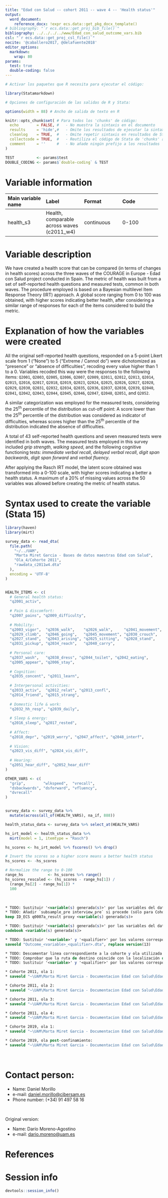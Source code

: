 ```yaml
---
title: "Edad con Salud -- cohort 2011 -- wave 4 -- 'Health status'"
output:
  word_document:
    reference_docx: !expr ecs.data::get_pkg_docx_template()
# bibliography: "`r ecs.data::get_proj_bib_file()`"
bibliography: ../../../../www/Edad_con_salud_outcome_vars.bib
csl: "`r ecs.data::get_proj_csl_file()`"
nocite: '@caballero2017, @delafuente2018'
editor_options: 
  markdown:
    wrap: 80
params:
  test: true
  double-coding: false
---
```


```r
# Activar los paquetes que R necesita para ejecutar el código:

library(Statamarkdown)

# Opciones de configuración de las salidas de R y Stata:

options(width = 88) # Ancho de salida de texto en R

knitr::opts_chunk$set( # Para todos los 'chunks' de código:
  echo        = FALSE, #   - No muestra la sintaxis en el documento
  results     = 'hide',#   - Omite los resultados de ejecutar la sintaxis
  cleanlog    = TRUE,  #   - Omite repetir sintaxis en resultados de Stata
  collectcode = TRUE,  #   - Reutiliza el código de Stata de 'chunks' anteriores
  comment     = ''     #   - No añade ningún prefijo a los resultados
)

TEST          <- params$test
DOUBLE_CODING <- params$`double-coding` & TEST
```

# Variable information

+------------------+------------------+------------------+------------------+
| Main variable    | Label            | Format           | Code             |
| name             |                  |                  |                  |
+:=================+:=================+:=================+:=================+
| health_s3        | Health,          | continuous       | 0-100            |
|                  | comparable       |                  |                  |
|                  | across waves     |                  |                  |
|                  | (c2011_w4)       |                  |                  |
+------------------+------------------+------------------+------------------+

# Variable description

We have created a health score that can be compared (in terms of changes in
health scores) across the three waves of the COURAGE in Europe - Edad con Salud
project conducted in Spain. The metric of health was built from a set of
self-reported health questions and measured tests, common in both waves. The
procedure employed is based on a Bayesian multilevel Item Response Theory (IRT)
approach. A global score ranging from 0 to 100 was obtained, with higher scores
indicating better health, after considering a similar range of responses for
each of the items considered to build the metric.

# Explanation of how the variables were created

All the original self-reported health questions, responded on a 5-point Likert
scale from 1 ("None") to 5 ("Extreme / Cannot do") were dichotomized as "presence"
or "absence of difficulties", recoding every value higher than 1 to a 0.
Variables recoded this way were the responses to the following items: `Q2001`,
`Q2003`, `Q2005`, `Q2006`, `Q2007`, `Q2009`, `Q2011`, `Q2012`, `Q2013`, `Q2014`,
`Q2015`, `Q2016`, `Q2017`, `Q2018`, `Q2019`, `Q2023`, `Q2024`, `Q2025`, `Q2026`,
`Q2027`, `Q2028`, `Q2029`, `Q2030`, `Q2031`, `Q2032`, `Q2034`, `Q2035`, `Q2036`,
`Q2037`, `Q2038`, `Q2039`, `Q2040`, `Q2041`, `Q2042`, `Q2043`, `Q2044`, `Q2045`,
`Q2046`, `Q2047`, `Q2048`, `Q2051`, and `Q2052`.

A similar categorization was employed for the measured tests, considering the
25^th^ percentile of the distribution as cut-off point: A score lower than the
25^th^ percentile of the distribution was considered as indicator of
difficulties, whereas scores higher than the 25^th^ percentile of the
distribution indicated the absence of difficulties.

A total of 43 self-reported health questions and seven measured tests were
identified in both waves. The measured tests employed in this survey included
_grip strength_, _walking speed_, and the following cognitive functioning tests:
_immediate verbal recall_, _delayed verbal recall_, _digit span backwards_,
_digit span forward_ and _verbal fluency_.

After applying the Rasch IRT model, the latent score obtained was transformed
into a 0-100 scale, with higher scores indicating a better a health status. A
maximum of a 20% of missing values across the 50 variables was allowed before
creating the metric of health status.

# Syntax used to create the variable (Stata 15)

```r
library(haven)
library(mirt)

survey_data <- read_dta(
  file.path(
    "~/../UAM",
    "Marta Miret Garcia - Bases de datos maestras Edad con Salud",
    "Ola_4/Cohorte 2011",
    "rawdata_c2011w4.dta"
  ),
  encoding = 'UTF-8'
)


HEALTH_ITEMS <- c(
  # General health status:
  "q2001_activ",
  
  # Pain & discomfort:
  "q2007_pains", "q2009_difficulty",
  
  # Mobility:
  "q2003_vigor",  "q2036_walk",    "q2026_walk",     "q2041_movement",
  "q2029_climb",  "q2046_going",   "q2045_movement", "q2030_crouch",
  "q2027_stand",  "q2043_arising", "q2025_sitting",  "q2028_stand",
  "q2031_pickup", "q2034_reach",   "q2040_carry",
  
  # Personal care:
  "q2037_wash",   "q2038_dress", "q2044_toilet", "q2042_eating",
  "q2005_appear", "q2006_stay", 
  
  # Cognition:
  "q2035_concent", "q2011_learn",
  
  # Interpersonal activities:
  "q2033_activ",  "q2012_relat", "q2013_confl",
  "q2014_friend", "q2015_strang",
  
  # Domestic life & work:
  "q2032_hh_resp", "q2039_daily", 
  
  # Sleep & energy:
  "q2016_sleep", "q2017_rested",
  
  # Affect:
  "q2018_depr", "q2019_worry", "q2047_affect", "q2048_interf",
  
  # Vision:
  "q2023_vis_diff", "q2024_vis_diff",
  
  # Hearing:
  "q2051_hear_diff", "q2052_hear_diff"
)

OTHER_VARS <- c(
  "grip",        "wlkspeed",  "vrecall",
  "dsbackwards", "dsforward", "vfluency",
  "dvrecall"
)


survey_data <- survey_data %>%
  mutate(across(all_of(HEALTH_VARS), na_if, 888))

health_status_data <- survey_data %>% select_at(HEALTH_VARS)

hs_irt_model <- health_status_data %>%
  mirt(model = 1, itemtype = "Rasch")

hs_scores <- hs_irt_model %>% fscores() %>% drop()

# Invert the scores so a higher score means a better health status
hs_scores <- -hs_scores

# Normalize the range to 0-100
range_hs           <- hs_scores %>% range()
hs_scores_rescaled <- (hs_scores - range_hs[1]) /
  (range_hs[2] - range_hs[1]) *
  100
```

<br> <!--# Salto de línea (i.e. párrafo vacío); añadir donde se necesite -->

```stata
* TODO: Sustituir '<variable(s) generada(s)>' por las variables del dataset
* TODO: Añadir `subsample_pre interview_pre` si procede (sólo para Cohorte 2019, Ola 1)
keep ID_ECS q0007a_result proxy <variable(s) generada(s)>

* TODO: Sustituir '<variable(s) generada(s)>' por las variables del dataset
codebook <variable(s) generada(s)>
```

```stata
* TODO: Sustituir '<variable>' y '<qualifier>' por los valores correspondientes
saveold "Outcome_<variable>_<qualifier>.dta", replace version(13)
```

```stata
* TODO: Descomentar linea correspondiente a la cohorte y ola utilizada
* TODO: Comprobar que la ruta de destino coincide con la localización de `DOC`
* TODO: Sustituir '<variable>' y '<qualifier>' por los valores correspondientes

* Cohorte 2011, ola 1:
* saveold "~\UAM\Marta Miret Garcia - Documentacion Edad con Salud\Edad con salud - Ola 1 - Línea base\Outcomes\Outcome datasets\Outcome_<variable>_<qualifier>.dta", replace version(13) // TODO: Aviso! El acento en "Línea" puede dar problemas con la ruta del archivo

* Cohorte 2011, ola 2:
* saveold "~\UAM\Marta Miret Garcia - Documentacion Edad con Salud\Edad con salud - Ola 2\Outcomes\Outcome datasets\Outcome_<variable>_<qualifier>.dta", replace version(13)

* Cohorte 2011, ola 3:
* saveold "~\UAM\Marta Miret Garcia - Documentacion Edad con Salud\Edad con salud - Ola 3\Outcomes\Cohorte 2011\Outcome datasets\Outcome_<variable>_<qualifier>.dta", replace version(13)

* Cohorte 2011, ola 4:
* saveold "~\UAM\Marta Miret Garcia - Documentacion Edad con Salud\Edad con salud - Ola 4\Outcomes\Cohorte 2011\Outcome datasets\Outcome_<variable>_<qualifier>.dta", replace version(13)

* Cohorte 2019, ola 1:
* saveold "~\UAM\Marta Miret Garcia - Documentacion Edad con Salud\Edad con salud - Ola 3\Outcomes\Cohorte 2019\Outcome datasets\Outcome_<variable>_<qualifier>.dta", replace version(13)

* Cohorte 2019, ola post-confinamiento:
* saveold "~\UAM\Marta Miret Garcia - Documentacion Edad con Salud\Edad con salud - Subestudio COVID\Outcomes\Outcome datasets\Outcome_<variable>_<qualifier>.dta", replace version(13)
```

<br>

# Contact person:

-   Name: Daniel Morillo
-   e-mail:
    [daniel.morillo\@cibersam.es](mailto:daniel.morillo@cibersam.es){.email}
-   Phone number: (+34) 91 497 58 16

<br>

Original version:

-   Name: Darío Moreno-Agostino
-   e-mail:
    [dario.moreno\@uam.es](mailto:dario.moreno@uam.es){.email}

# References

::: {#refs}
:::

\newpage

# Session info

```r
devtools::session_info()
```
